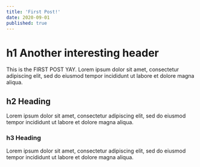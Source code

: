 ```yaml
---
title: 'First Post!'
date: 2020-09-01
published: true
---
```


# h1 Another interesting header

This is the FIRST POST YAY. Lorem ipsum dolor sit amet, consectetur adipiscing elit, sed do eiusmod tempor incididunt ut labore et dolore magna aliqua.

## h2 Heading

Lorem ipsum dolor sit amet, consectetur adipiscing elit, sed do eiusmod tempor incididunt ut labore et dolore magna aliqua.

### h3 Heading

Lorem ipsum dolor sit amet, consectetur adipiscing elit, sed do eiusmod tempor incididunt ut labore et dolore magna aliqua.

